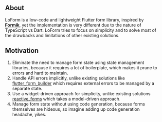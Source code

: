 ## About

LoForm is a low-code and lightweight Flutter form library,
inspired by [**Formik**](https://formik.org/), yet the implementation is very different due to the nature of TypeScript vs Dart. 
LoForm tries to focus on simplicity and to solve most of the drawbacks and limitations of other existing solutions.

## Motivation

 1. Eliminate the need to manage form state using state management libraries, because it requires a lot of boilerplate, which makes it prune to errors and hard to maintain.
 1. Handle API errors implicitly, unlike existing solutions like [flutter_form_builder](https://pub.dev/packages/flutter_form_builder) which requires external errors to be managed by a separate state.
 1. Use a widget-driven approach for simplicity, unlike existing solutions [reactive_forms](https://pub.dev/packages/reactive_forms) which takes a model-driven approach.
 1. Manage form state without using code generation, because forms themselves are hideous, so imagine adding up code generation headache, yikes.
